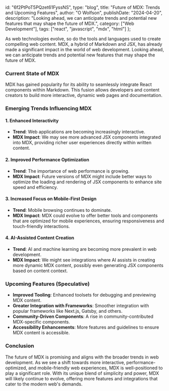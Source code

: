   id: "6f2PtPoT5PQzet61FyssNS",
  type: "blog",
  title: "Future of MDX: Trends and Upcoming Features",
  author: "O Wolfson",
  publishDate: "2024-04-20",
  description: "Looking ahead, we can anticipate trends and potential new features that may shape the future of MDX.",
  category: ["Web Development"],
  tags: ["react", "javascript", "mdx", "html"]
};

As web technologies evolve, so do the tools and languages used to create compelling web content. MDX, a hybrid of Markdown and JSX, has already made a significant impact in the world of web development. Looking ahead, we can anticipate trends and potential new features that may shape the future of MDX.

### **Current State of MDX**

MDX has gained popularity for its ability to seamlessly integrate React components within Markdown. This fusion allows developers and content creators to build more interactive, dynamic web pages and documentation.

### **Emerging Trends Influencing MDX**

#### **1. Enhanced Interactivity**

- **Trend**: Web applications are becoming increasingly interactive.
- **MDX Impact**: We may see more advanced JSX components integrated into MDX, providing richer user experiences directly within written content.

#### **2. Improved Performance Optimization**

- **Trend**: The importance of web performance is growing.
- **MDX Impact**: Future versions of MDX might include better ways to optimize the loading and rendering of JSX components to enhance site speed and efficiency.

#### **3. Increased Focus on Mobile-First Design**

- **Trend**: Mobile browsing continues to dominate.
- **MDX Impact**: MDX could evolve to offer better tools and components that are optimized for mobile experiences, ensuring responsiveness and touch-friendly interactions.

#### **4. AI-Assisted Content Creation**

- **Trend**: AI and machine learning are becoming more prevalent in web development.
- **MDX Impact**: We might see integrations where AI assists in creating more dynamic MDX content, possibly even generating JSX components based on content context.

### **Upcoming Features (Speculative)**

- **Improved Tooling**: Enhanced toolsets for debugging and previewing MDX content.
- **Greater Integration with Frameworks**: Smoother integration with popular frameworks like Next.js, Gatsby, and others.
- **Community-Driven Components**: A rise in community-contributed MDX-specific components.
- **Accessibility Enhancements**: More features and guidelines to ensure MDX content is accessible.

### **Conclusion**

The future of MDX is promising and aligns with the broader trends in web development. As we see a shift towards more interactive, performance-optimized, and mobile-friendly web experiences, MDX is well-positioned to play a significant role. With its unique blend of simplicity and power, MDX will likely continue to evolve, offering more features and integrations that cater to the modern web's demands.